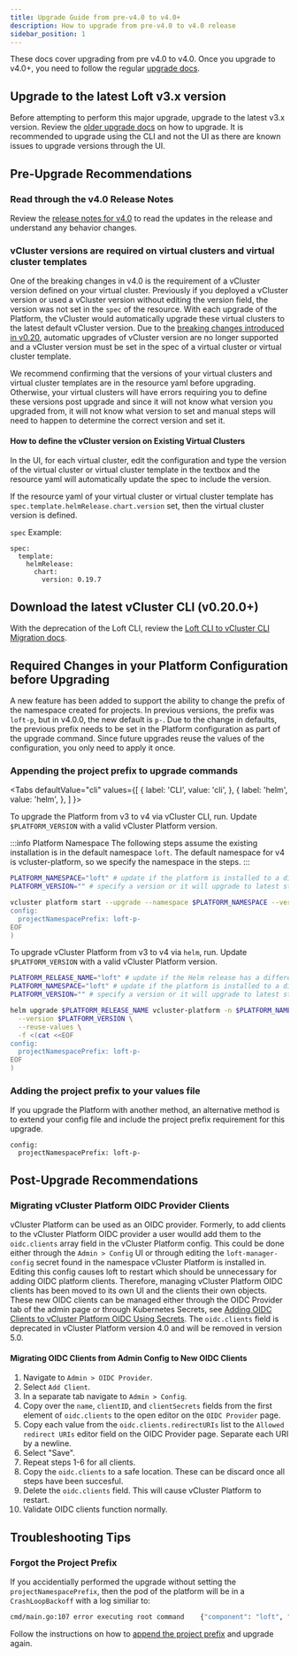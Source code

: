 ```yaml
---
title: Upgrade Guide from pre-v4.0 to v4.0+
description: How to upgrade from pre-v4.0 to v4.0 release
sidebar_position: 1
---
```



These docs cover upgrading from pre v4.0 to v4.0. Once you upgrade to v4.0+, you need to follow the regular [upgrade docs](../../install/upgrade/upgrade). 

## Upgrade to the latest Loft v3.x version

Before attempting to perform this major upgrade, upgrade to the latest v3.x version. 
Review the [older upgrade docs](https://loft.sh/docs/admin/upgrade-loft) on how to upgrade. It is recommended to upgrade using the CLI and not the UI as there are known issues to upgrade versions through the UI.

## Pre-Upgrade Recommendations 

### Read through the v4.0 Release Notes

Review the [release notes for v4.0](https://github.com/loft-sh/loft-enterprise/releases/tag/v4.0.0) to read the updates in the release and understand any behavior changes. 

### vCluster versions are required on virtual clusters and virtual cluster templates

One of the breaking changes in v4.0 is the requirement of a vCluster version defined on your virtual cluster. Previously if you deployed a vCluster version or used a vCluster version without editing the version field, the version was not set in the `spec` of the resource. With each upgrade of the Platform,
the vCluster would automatically upgrade these virtual clusters to the latest default vCluster version. Due to the [breaking changes introduced in v0.20](https://roadmap.vcluster.com/changelog/vcluster-v020-ga), 
automatic upgrades of vCluster version are no longer supported and a vCluster version must be set in the spec of a virtual cluster or virtual cluster template. 

We recommend confirming that the versions of your virtual clusters and virtual cluster templates are in the resource yaml before upgrading. Otherwise,
your virtual clusters will have errors requiring you to define these versions post upgrade and since it will not know what version you upgraded from, it will not know what
version to set and manual steps will need to happen to determine the correct version and set it. 

#### How to define the vCluster version on Existing Virtual Clusters

In the UI, for each virtual cluster, edit the configuration and type the version of the virtual cluster or virtual cluster template in the textbox and the resource yaml will automatically update the spec to include the version.

If the resource yaml of your virtual cluster or virtual cluster template has `spec.template.helmRelease.chart.version` set, then the virtual cluster version is defined.

`spec` Example:

```
spec:
  template:
    helmRelease:
      chart:
        version: 0.19.7
```

## Download the latest vCluster CLI (v0.20.0+)

With the deprecation of the Loft CLI, review the [Loft CLI to vCluster CLI Migration docs](https://vcluster.com/docs/vcluster/reference/migrations/loft-cli-vcluster-cli-migration).

## Required Changes in your Platform Configuration before Upgrading

A new feature has been added to support the ability to change the prefix of the namespace created for projects. In previous versions, the 
prefix was `loft-p`, but in v4.0.0, the new default is `p-`. Due to the change in defaults, the previous prefix needs to be set in the Platform configuration as 
part of the upgrade command. Since future upgrades reuse the values of the configuration, you only need to apply it once.

### Appending the project prefix to upgrade commands

<Tabs
  defaultValue="cli"
  values={[
    { label: 'CLI', value: 'cli', },
    { label: 'helm', value: 'helm', },
  ]
}>
<TabItem value="cli">

To upgrade the Platform from v3 to v4 via vCluster CLI, run. Update `$PLATFORM_VERSION` with a valid vCluster Platform version.

:::info Platform Namespace
The following steps assume the existing installation is in the default namespace `loft`. The default namespace for v4 is vcluster-platform, so we specify the namespace in the steps.
:::

```bash
PLATFORM_NAMESPACE="loft" # update if the platform is installed to a different namespace
PLATFORM_VERSION="" # specify a version or it will upgrade to latest stable

vcluster platform start --upgrade --namespace $PLATFORM_NAMESPACE --version=$PLATFORM_VERSION --values=<(cat <<EOF
config:
  projectNamespacePrefix: loft-p-
EOF
)
```

</TabItem>
<TabItem value="helm">

To upgrade vCluster Platform from v3 to v4 via `helm`, run. Update `$PLATFORM_VERSION` with a valid vCluster Platform version.

```bash
PLATFORM_RELEASE_NAME="loft" # update if the Helm release has a different name
PLATFORM_NAMESPACE="loft" # update if the platform is installed to a different namespace
PLATFORM_VERSION="" # specify a version or it will upgrade to latest stable

helm upgrade $PLATFORM_RELEASE_NAME vcluster-platform -n $PLATFORM_NAMESPACE --repository-config '' --repo https://charts.loft.sh \
  --version $PLATFORM_VERSION \
  --reuse-values \
  -f <(cat <<EOF
config:
  projectNamespacePrefix: loft-p-
EOF
)
```

</TabItem>
</Tabs>

### Adding the project prefix to your values file

If you upgrade the Platform with another method, an alternative method is to extend your config file and include the project prefix requirement for this upgrade.

```
config:
  projectNamespacePrefix: loft-p-
```

## Post-Upgrade Recommendations

### Migrating vCluster Platform OIDC Provider Clients

vCluster Platform can be used as an OIDC provider. Formerly, to add clients to the vCluster Platform OIDC provider a user woulld add them to the `oidc.clients` array field
in the vCluster Platform config. This could be done either through the `Admin > Config` UI or through editing the `loft-manager-config` secret found in the namespace vCluster Platform
is installed in. Editing this config causes loft to restart which should be unnecessary for adding OIDC platform clients. Therefore, managing vCluster Platform OIDC clients has
been moved to its own UI and the clients their own objects. These new OIDC clients can be managed either through the OIDC Provider tab of the admin page or through Kubernetes Secrets,
see [Adding OIDC Clients to vCluster Platform OIDC Using Secrets](/platform/how-to/oidc-provider#adding-oidc-clients-to-vcluster-platform-oidc-using-secrets). The `oidc.clients` field
is deprecated in vCluster Platform version 4.0 and will be removed in version 5.0.

#### Migrating OIDC Clients from Admin Config to New OIDC Clients

1. Navigate to `Admin > OIDC Provider`.
2. Select `Add Client`.
3. In a separate tab navigate to `Admin > Config`.
4. Copy over the `name`, `clientID`, and `clientSecrets` fields from the first element of `oidc.clients` to the open editor on the `OIDC Provider` page.
5. Copy each value from the `oidc.clients.redirectURIs` list to the `Allowed redirect URIs` editor field on the OIDC Provider page. Separate each URI by a newline.
6. Select "Save".
7. Repeat steps 1-6 for all clients.
8. Copy the `oidc.clients` to a safe location. These can be discard once all steps have been succesful.
9. Delete the `oidc.clients` field. This will cause vCluster Platform to restart.
10. Validate OIDC clients function normally.

## Troubleshooting Tips 

### Forgot the Project Prefix

If you accidentially performed the upgrade without setting the `projectNamespacePrefix`, then the pod of the platform will be in a `CrashLoopBackoff` with a log similiar to:

```bash
cmd/main.go:107 error executing root command    {"component": "loft", "error": "init (4): set default project namespace prefix: seems like you have upgraded the platform from an earlier version that uses 'loft-p-' as a project namespace prefix. This has been changed to be 'p-' in the current version. Please set 'projectNamespacePrefix: loft-p-' in the platform config to get rid of this error"}
```

Follow the instructions on how to [append the project prefix](#appending-the-project-prefix-to-upgrade-commands) and upgrade again. 
